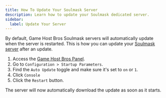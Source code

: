 ```yaml
---
title: How To Update Your Soulmask Server
description: Learn how to update your Soulmask dedicated server.
sidebar:
  label: Update Your Server
---
```


By default, Game Host Bros Soulmask servers will automatically update when the server is restarted. This is how you can update your [Soulmask server](https://www.gamehostbros.com/soulmask-server-hosting/) after an update. 
<Steps>
1. Access the [Game Host Bros Panel](https://panel.gamehostbros.com/).
2. Go to `Configuration > Startup Parameters`.
3. Find the `Auto Update` toggle and make sure it's set to `on` or `1`.
4. Click `Console`
5. Click the `Restart` button. 
</Steps>
The server will now automatically download the update as soon as it starts.